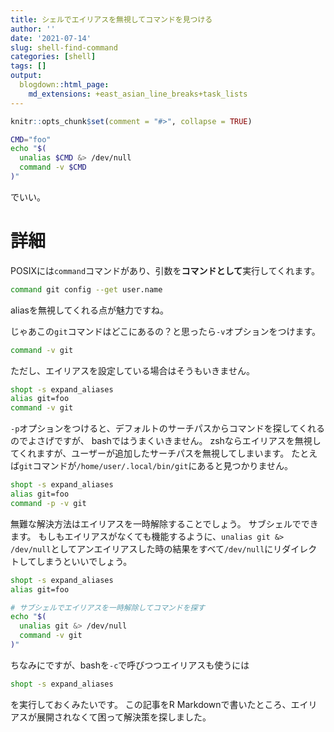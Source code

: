 ```yaml
---
title: シェルでエイリアスを無視してコマンドを見つける
author: ''
date: '2021-07-14'
slug: shell-find-command
categories: [shell]
tags: []
output:
  blogdown::html_page:
    md_extensions: +east_asian_line_breaks+task_lists
---
```


```r
knitr::opts_chunk$set(comment = "#>", collapse = TRUE)
```


```bash
CMD="foo"
echo "$(
  unalias $CMD &> /dev/null
  command -v $CMD
)"
```

でいい。

# 詳細

POSIXには`command`コマンドがあり、引数を**コマンドとして**実行してくれます。


```bash
command git config --get user.name
```


aliasを無視してくれる点が魅力ですね。

じゃあこの`git`コマンドはどこにあるの？と思ったら`-v`オプションをつけます。

```bash
command -v git
```

ただし、エイリアスを設定している場合はそうもいきません。

```bash
shopt -s expand_aliases
alias git=foo
command -v git
```

`-p`オプションをつけると、デフォルトのサーチパスからコマンドを探してくれるのでよさげですが、
bashではうまくいきません。
zshならエイリアスを無視してくれますが、ユーザーが追加したサーチパスを無視してしまいます。
たとえば`git`コマンドが`/home/user/.local/bin/git`にあると見つかりません。

```bash
shopt -s expand_aliases
alias git=foo
command -p -v git
```

無難な解決方法はエイリアスを一時解除することでしょう。
サブシェルでできます。
もしもエイリアスがなくても機能するように、`unalias git &> /dev/null`としてアンエイリアスした時の結果をすべて`/dev/null`にリダイレクトしてしまうといいでしょう。

```bash
shopt -s expand_aliases
alias git=foo

# サブシェルでエイリアスを一時解除してコマンドを探す
echo "$(
  unalias git &> /dev/null
  command -v git
)"
```

ちなみにですが、bashを`-c`で呼びつつエイリアスも使うには

```bash
shopt -s expand_aliases
```

を実行しておくみたいです。
この記事をR Markdownで書いたところ、エイリアスが展開されなくて困って解決策を探しました。


